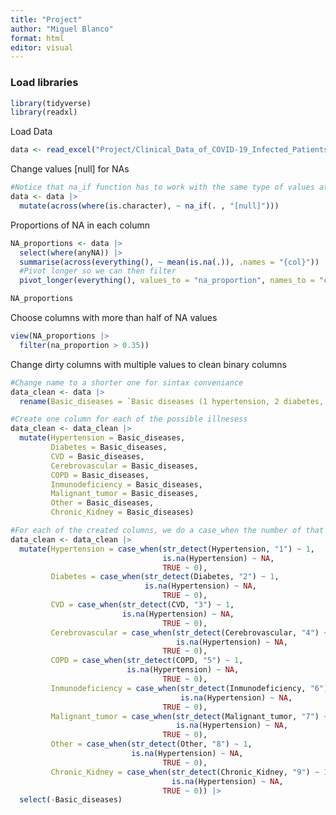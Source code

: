 ```yaml
---
title: "Project"
author: "Miguel Blanco"
format: html
editor: visual
---
```


### Load libraries

```r
library(tidyverse)
library(readxl)
```

Load Data

```r
data <- read_excel("Project/Clinical_Data_of_COVID-19_Infected_Patients.xlsx", sheet = 1)
```

Change values \[null\] for NAs

```r

#Notice that na_if function has to work with the same type of values at the time. For example in this df we have both character and numeric values, so we have to do it in 2 times
data <- data |> 
  mutate(across(where(is.character), ~ na_if(. , "[null]")))
```

Proportions of NA in each column

```r
NA_proportions <- data |>
  select(where(anyNA)) |> 
  summarise(across(everything(), ~ mean(is.na(.)), .names = "{col}")) |> 
  #Pivot longer so we can then filter
  pivot_longer(everything(), values_to = "na_proportion", names_to = "column")

NA_proportions
```

Choose columns with more than half of NA values

```r
view(NA_proportions |> 
  filter(na_proportion > 0.35))
```

Change dirty columns with multiple values to clean binary columns

```r
#Change name to a shorter one for sintax conveniance
data_clean <- data |> 
  rename(Basic_diseases = `Basic diseases (1 hypertension, 2 diabetes, 3 cardiovascular diseases, 4 cerebrovascular diseases, 5 COPD, 6 immunodeficiency (such as AIDS, hormone, immunosuppressant use history), 7 malignant tumor, 8 other 9 chronic kidney disease`)
```

```r
#Create one column for each of the possible illnesess
data_clean <- data_clean |> 
  mutate(Hypertension = Basic_diseases,
         Diabetes = Basic_diseases,
         CVD = Basic_diseases,
         Cerebrovascular = Basic_diseases,
         COPD = Basic_diseases,
         Inmunodeficiency = Basic_diseases,
         Malignant_tumor = Basic_diseases,
         Other = Basic_diseases,
         Chronic_Kidney = Basic_diseases)
```

```r
#For each of the created columns, we do a case_when the number of that illness is detected in the observation, the observation gets a value of 1 (has the illness), otherwise gets a 0 (doesn´t have the illness)
data_clean <- data_clean |> 
  mutate(Hypertension = case_when(str_detect(Hypertension, "1") ~ 1,
                                  is.na(Hypertension) ~ NA,
                                  TRUE ~ 0),
         Diabetes = case_when(str_detect(Diabetes, "2") ~ 1,
                              is.na(Hypertension) ~ NA,
                                  TRUE ~ 0),
         CVD = case_when(str_detect(CVD, "3") ~ 1,
                         is.na(Hypertension) ~ NA,
                                  TRUE ~ 0),
         Cerebrovascular = case_when(str_detect(Cerebrovascular, "4") ~ 1,
                                     is.na(Hypertension) ~ NA,
                                  TRUE ~ 0),
         COPD = case_when(str_detect(COPD, "5") ~ 1,
                          is.na(Hypertension) ~ NA,
                                  TRUE ~ 0),
         Inmunodeficiency = case_when(str_detect(Inmunodeficiency, "6") ~ 1,
                                      is.na(Hypertension) ~ NA,
                                  TRUE ~ 0),
         Malignant_tumor = case_when(str_detect(Malignant_tumor, "7") ~ 1,
                                     is.na(Hypertension) ~ NA,
                                  TRUE ~ 0),
         Other = case_when(str_detect(Other, "8") ~ 1,
                           is.na(Hypertension) ~ NA,
                                  TRUE ~ 0),
         Chronic_Kidney = case_when(str_detect(Chronic_Kidney, "9") ~ 1,
                                    is.na(Hypertension) ~ NA,
                                  TRUE ~ 0)) |> 
  select(-Basic_diseases)

```
